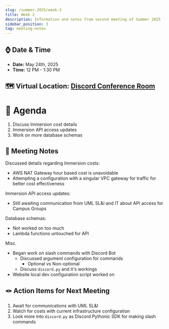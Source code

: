 ```yaml
---
slug: /summer-2025/week-2
title: Week 2
description: Information and notes from second meeting of Summer 2025 for the UMass Lowell Cloud Computing Club. 
sidebar_position: 3
tag: meeting-notes
---
```


## ⌚ Date & Time
- **Date:** May 24th, 2025
- **Time:** 12 PM - 1:30 PM

## 🗺️ Virtual Location: [Discord Conference Room](https://discord.com/channels/890983857938116729/890983858282041396)

# 🚩 Agenda
1. Discuss Immersion cost details
2. Immersion API access updates
3. Work on more database schemas

## 📒 Meeting Notes

Discussed details regarding Immersion costs:
- AWS NAT Gateway hour based cost is unavoidable
- Attempting a configuration with a singular VPC gateway for traffic for better cost effectiveness

Immersion API access updates:
- Still awaiting communication from UML SL&I and IT about API access for Campus Groups

Database schemas:
- Not worked on too much
- Lambda functions untouched for API

Misc.
- Began work on slash commands with Discord Bot
    - Discussed argument configuration for commands
        - Optional vs Non-optional
    - Discuss `discord.py` and it's workings
- Website local dev configuration script worked on

## 🪢 Action Items for Next Meeting
1. Await for communications with UML SL&I
2. Watch for costs with current infrastructure configuration
3. Look more into `discord.py` as Discord Pythonic SDK for making slash commands 